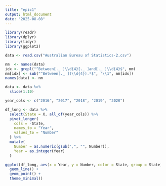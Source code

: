 ```yaml
---
title: "epic1"
output: html_document
date: "2025-08-08"
---
```


```r
library(readr)
library(dplyr)
library(tidyr)
library(ggplot2)

data <- read.csv("Australian Bureau of Statistics-2.csv")
```

```r
nm  <- names(data)
idx <- grepl("^Between[._ ]\\d{4}[._ ]and[._ ]\\d{4}$", nm)  
nm[idx] <- sub("^Between[._ ](\\d{4}).*$", "\\1", nm[idx])
names(data) <- nm

```

```r
data <- data %>% 
  slice(1:10) 
```

```r
year_cols <- c("2016", "2017", "2018", "2019", "2020")

df_long <- data %>%
  select(State = X, all_of(year_cols)) %>%
  pivot_longer(
    cols = -State,
    names_to = "Year",
    values_to = "Number"
  ) %>%
  mutate(
    Number = as.numeric(gsub(",", "", Number)),
    Year = as.integer(Year)
  )

ggplot(df_long, aes(x = Year, y = Number, color = State, group = State)) +
  geom_line() +
  geom_point() +
  theme_minimal()

```
